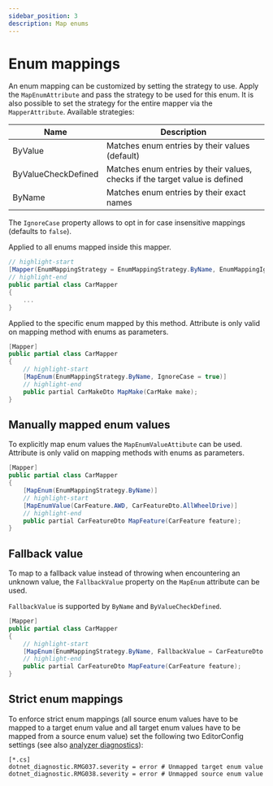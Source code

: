 ```yaml
---
sidebar_position: 3
description: Map enums
---
```



# Enum mappings

An enum mapping can be customized by setting the strategy to use.
Apply the `MapEnumAttribute` and pass the strategy to be used for this enum.
It is also possible to set the strategy for the entire mapper via the `MapperAttribute`.
Available strategies:

| Name                | Description                                                                 |
| ------------------- | --------------------------------------------------------------------------- |
| ByValue             | Matches enum entries by their values (default)                              |
| ByValueCheckDefined | Matches enum entries by their values, checks if the target value is defined |
| ByName              | Matches enum entries by their exact names                                   |

The `IgnoreCase` property allows to opt in for case insensitive mappings (defaults to `false`).

<!-- do not indent this, it won't work, https://stackoverflow.com/a/67579641/3302887 -->

<Tabs>
<TabItem value="global" label="Global (Mapper Level)" default>

Applied to all enums mapped inside this mapper.

```csharp
// highlight-start
[Mapper(EnumMappingStrategy = EnumMappingStrategy.ByName, EnumMappingIgnoreCase = true)]
// highlight-end
public partial class CarMapper
{
    ...
}
```

</TabItem>
<TabItem value="enum" label="Enum (mapping method level)">

Applied to the specific enum mapped by this method.
Attribute is only valid on mapping method with enums as parameters.

```csharp
[Mapper]
public partial class CarMapper
{
    // highlight-start
    [MapEnum(EnumMappingStrategy.ByName, IgnoreCase = true)]
    // highlight-end
    public partial CarMakeDto MapMake(CarMake make);
}
```

</TabItem>
</Tabs>

## Manually mapped enum values

To explicitly map enum values the `MapEnumValueAttibute` can be used.
Attribute is only valid on mapping methods with enums as parameters.

```csharp
[Mapper]
public partial class CarMapper
{
    [MapEnum(EnumMappingStrategy.ByName)]
    // highlight-start
    [MapEnumValue(CarFeature.AWD, CarFeatureDto.AllWheelDrive)]
    // highlight-end
    public partial CarFeatureDto MapFeature(CarFeature feature);
}
```

## Fallback value

To map to a fallback value instead of throwing when encountering an unknown value,
the `FallbackValue` property on the `MapEnum` attribute can be used.

`FallbackValue` is supported by `ByName` and `ByValueCheckDefined`.

```csharp
[Mapper]
public partial class CarMapper
{
    // highlight-start
    [MapEnum(EnumMappingStrategy.ByName, FallbackValue = CarFeatureDto.Unknown)]
    // highlight-end
    public partial CarFeatureDto MapFeature(CarFeature feature);
}
```

## Strict enum mappings

To enforce strict enum mappings
(all source enum values have to be mapped to a target enum value
and all target enum values have to be mapped from a source enum value)
set the following two EditorConfig settings (see also [analyzer diagnostics](./analyzer-diagnostics.mdx)):

```editorconfig title=".editorconfig"
[*.cs]
dotnet_diagnostic.RMG037.severity = error # Unmapped target enum value
dotnet_diagnostic.RMG038.severity = error # Unmapped source enum value
```
